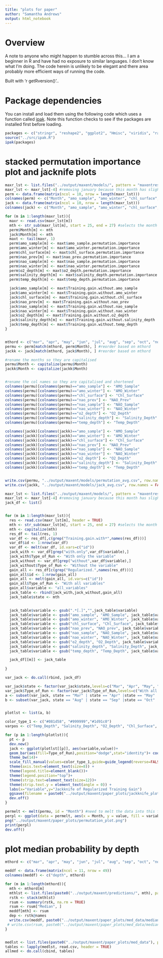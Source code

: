 ```yaml
---
title: "plots for paper"
author: "Samantha Andrews"
output: html_notebook
---
```


# Overview
A note to anyone who might happen to stumble across this... I am a beginner in R and have had no exposure to similar languages. I don't know what I'm doing. The code herein is unlikely to be elegant and there area probably more efficient ways of running the code.

Built with 'r getRversion()'..

# Package dependencies
You can install and load them using the following code which uses a function called [ipak](https://gist.github.com/stevenworthington/3178163). Note this function checks to see if the packages are installed first before loading.


```r
packages <- c("stringr", "reshape2", "ggplot2", "Hmisc", "viridis", "raster")
source("../src/ipak.R")
ipak(packages)
```



# stacked permutation importance plot and jacknife plots

```r
maxr_lst <- list.files("../output/maxent/models/", pattern = "maxentresults.csv", full.names = TRUE)
maxr_lst <- maxr_lst[-4] #removing january because this month has slightly different variables than the others
perm <- data.frame(matrix(ncol = 10, nrow = length(maxr_lst)))
colnames(perm) <- c("Month", "amo_sample", "amo_winter", "chl_surface", "nao_prev", "nao_sample", "nao_winter", "o2_depth", "salinity_depth", "temp_depth")
jack <- data.frame(matrix(ncol = 10, nrow = length(maxr_lst)))
colnames(jack) <- c("Month", "amo_sample", "amo_winter", "chl_surface", "nao_prev", "nao_sample", "nao_winter", "o2_depth", "salinity_depth", "temp_depth")

for (m in 1:length(maxr_lst)){
  maxr <- read.csv(maxr_lst[m])
  mth <- str_sub(maxr_lst[m], start = 25, end = 27) #selects the month from the filename
  perm$Month[m] <- mth
  jack$Month[m] <- mth
  maxt <- tail(maxr, 1)
  perm$amo_sample[m] <- maxt$amo_sample.permutation.importance
  perm$amo_winter[m] <- maxt$amo_winter.permutation.importance
  perm$chl_surface[m] <- maxt$chl_surface.permutation.importance
  perm$nao_prev[m] <- maxt$nao_prev.permutation.importance
  perm$nao_sample[m] <- maxt$nao_sample.permutation.importance
  perm$nao_winter[m] <- maxt$nao_winter.permutation.importance
  perm$o2_depth[m] <- maxt$o2_depth.permutation.importance
  perm$salinity_depth[m] <- maxt$salinity_depth.permutation.importance
  perm$temp_depth[m] <- maxt$temp_depth.permutation.importance

  jack$amo_sample[m] <- maxt$Training.gain.without.amo_sample
  jack$amo_winter[m] <- maxt$Training.gain.without.amo_winter
  jack$chl_surface[m] <- maxt$Training.gain.without.chl_surface
  jack$nao_prev[m] <- maxt$Training.gain.without.nao_prev
  jack$nao_sample[m] <- maxt$Training.gain.without.nao_sample
  jack$nao_winter[m] <- maxt$Training.gain.without.nao_winter
  jack$o2_depth[m] <- maxt$Training.gain.without.o2_depth
  jack$salinity_depth[m] <- maxt$Training.gain.without.salinity_depth
  jack$temp_depth[m] <- maxt$Training.gain.without.temp_depth
}


mthord <- c("mar", "apr", "may", "jun", "jul", "aug", "sep", "oct", "nov", "dec") # a list of months to order by
permu <- perm[match(mthord, perm$Month), ] #reorder based on mthord
jackk <- jack[match(mthord, jack$Month), ] #reorder based on mthord

#rename the months so they are capitalised
permu$Month <- capitalize(permu$Month)
jackk$Month <- capitalize(jackk$Month)


#rename the col names so they are capitalised and shortened
colnames(permu)[colnames(permu)=="amo_sample"] <- "AMO_Sample"
colnames(permu)[colnames(permu)=="amo_winter"] <- "AMO_Winter"
colnames(permu)[colnames(permu)=="chl_surface"] <- "Chl_Surface"
colnames(permu)[colnames(permu)=="nao_prev"] <- "NAO_Prev"
colnames(permu)[colnames(permu)=="nao_sample"] <- "NAO_Sample"
colnames(permu)[colnames(permu)=="nao_winter"] <- "NAO_Winter"
colnames(permu)[colnames(permu)=="o2_depth"] <- "O2_Depth"
colnames(permu)[colnames(permu)=="salinity_depth"] <- "Salinity_Depth"
colnames(permu)[colnames(permu)=="temp_depth"] <- "Temp_Depth"

colnames(jackk)[colnames(jackk)=="amo_sample"] <- "AMO_Sample"
colnames(jackk)[colnames(jackk)=="amo_winter"] <- "AMO_Winter"
colnames(jackk)[colnames(jackk)=="chl_surface"] <- "Chl_Surface"
colnames(jackk)[colnames(jackk)=="nao_prev"] <- "NAO_Prev"
colnames(jackk)[colnames(jackk)=="nao_sample"] <- "NAO_Sample"
colnames(jackk)[colnames(jackk)=="nao_winter"] <- "NAO_Winter"
colnames(jackk)[colnames(jackk)=="o2_depth"] <- "O2_Depth"
colnames(jackk)[colnames(jackk)=="salinity_depth"] <- "Salinity_Depth"
colnames(jackk)[colnames(jackk)=="temp_depth"] <- "Temp_Depth"


write.csv(permu, "../output/maxent/models/permutation_avg.csv", row.names = FALSE)
write.csv(jackk, "../output/maxent/models/jack_avg.csv", row.names = FALSE)

```

```r
maxr_lst <- list.files("../output/maxent/models/", pattern = "maxentresults.csv", full.names = TRUE)
maxr_lst <- maxr_lst[-4] #removing january because this month has slightly different variables than the others
jack_df <- list()


for (m in 1:length(maxr_lst)){
  res <- read.csv(maxr_lst[m], header = TRUE)
  mth <- str_sub(maxr_lst[m], start = 25, end = 27) #selects the month from the filename
  mth <- capitalize(mth)
  res_df <- tail(res, 1)
  var_df <- res_df[,c(grep("Training.gain.with*",names(res_df)))]
  var_df$id <- 1:nrow(var_df)
  var_df <- melt(var_df, id.vars=c("id"))
  jack_with <- var_df[grep("with.only",var_df$variable),]
  jack_with$Type_of_Run <- "With only the variable"
  jack_without <- var_df[grep("without",var_df$variable),]
  jack_without$Type_of_Run <- "Without the variable"
  gain_all <- res_df[c(grep("Regularized.",names(res_df)))]
  gain_all$id <- 1:nrow(gain_all)
  gain_all <- melt(gain_all, id.vars=c("id"))
  gain_all$Type_of_Run <- "With all variables"
  gain_all$variable <- "all_variables"
  jack_table <- rbind(jack_with,jack_without,gain_all)
  jack_table$state <- mth 
  

  jack_table$variable <- gsub(".*[.]","",jack_table$variable)
  jack_table$variable <- gsub("amo_sample", "AMO_Sample", jack_table$variable)
  jack_table$variable <- gsub("amo_winter", "AMO_Winter", jack_table$variable)
  jack_table$variable <- gsub("chl_surface", "Chl_Surface", jack_table$variable)
  jack_table$variable <- gsub("nao_prev", "NAO_prev", jack_table$variable)
  jack_table$variable <- gsub("nao_sample", "NAO_Sample", jack_table$variable)
  jack_table$variable <- gsub("nao_winter", "NAO_Winter", jack_table$variable)
  jack_table$variable <- gsub("o2_depth", "O2_Depth", jack_table$variable)
  jack_table$variable <- gsub("salinity_depth", "Salinity_Depth", jack_table$variable)
  jack_table$variable <- gsub("temp_depth", "Temp_Depth", jack_table$variable)

  jack_df[[m]] <- jack_table
  
}

var_jack <- do.call(rbind, jack_df)

var_jack$state <- factor(var_jack$state,levels=c("Mar", "Apr", "May", "Jun", "Jul", "Aug", "Sep", "Oct", "Nov", "Dec"))
var_jack$Type_of_Run <- factor(var_jack$Type_of_Run,levels=c("With all variables", "Without the variable","With only the variable"))
a <- subset(var_jack, state == "Mar" | state == "Apr" |state == "May" | state == "Jun" | state == "Jul")
b <- subset(var_jack, state == "Aug" | state == "Sep" |state == "Oct" | state == "Nov" | state == "Dec")


plotlst <- list(a, b)

color_type_1 <- c("#081d58", "#999999","#1d91c0")
varpos <- c("Temp_Depth", "Salinity_Depth", "O2_Depth", "Chl_Surface", "NAO_Sample", "NAO_Prev", "NAO_Winter", "AMO_Sample", "AMO_Winter")

for (p in 1:length(plotlst)){
  pt <- p
  dev.new()
  jack <- ggplot(plotlst[[p]], aes(variable,value))+
  geom_bar(aes(fill=Type_of_Run),position="dodge",stat="identity")+ coord_flip()+ facet_grid(state~., scales="free", space = "free")+
  theme_bw(14)+
  scale_fill_manual(values=color_type_1,guide=guide_legend(reverse=FALSE))+
  theme(axis.text=element_text(size=8)) +
  theme(legend.title=element_blank())+
  theme(legend.position="top")+
  theme(strip.text=element_text(size=12))+
  theme(strip.text.y = element_text(angle = 0)) +
  labs(x="Variable",y="Jackknife of Regularized Training Gain")
  ggsave(filename = paste0("../output/maxent/paper_plots/jackknife_plot_", pt, ".png"), plot = jack, dpi = 900, height = 9, width = 7)
  dev.off()
}

```

```r
permelt <- melt(permu, id = "Month") #need to melt the data into this format for ggplot
perpl <- ggplot(data = permelt, aes(x = Month, y = value, fill = variable)) + geom_bar(stat = "identity") +  scale_fill_viridis_d(direction = -1)
png("../output/maxent/paper_plots/permutation_plot.png")
print(perpl)
dev.off()
```

# plot median probability by depth


```r
mthord <- c("mar", "apr", "may", "jun", "jul", "aug", "sep", "oct", "nov", "dec") 

meddf <- data.frame(matrix(ncol = 11, nrow = 49))
colnames(meddf) <- c("depth", mthord)

for (m in 1:length(mthord)){
  mth <- mthord[m]
  mthlst <- list.files(paste0("../output/maxent/predictions/", mth), pattern = "^avg_cloglog.*.asc", full.names = TRUE)
  rstk <- stack(mthlst)
  rsum <- summary(rstk, na.rm = TRUE)
  rsum <- rsum["Median", ]
  meddf[mth] <- rsum
  dep <- rstk@names
  write.csv(meddf, paste0("../output/maxent/paper_plots/med_data/median.csv"), row.names = TRUE)
 # write.csv(rsum, paste0("../output/maxent/paper_plots/med_data/median_", mth, ".csv"), row.names = TRUE)
}


medlst <- list.files(paste0("../output/maxent/paper_plots/med_data"), pattern = "^median.*.csv", full.names = TRUE)
tables <- lapply(medlst, read.csv, header = TRUE)
allmed <- do.call(cbind, tables)

```


